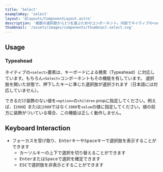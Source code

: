 ```yaml
---
title: 'Select'
exampleKey: 'select'
layout: '@layouts/ComponentLayout.astro'
description: '複数の選択肢から1つを選ぶためのコンポーネント。内部でネイティブの<select>要素を利用'
thumbnail: '/assets/images/components/thumbnail-select.svg'
---
```



## Usage

<SelectingFormComponents />

<Label />

### Typeahead

ネイティブの`<select>`要素は、キーボードによる検索（Typeahead）に対応しています。もちろん`<Select>`コンポーネントもその機能を有しています。
選択肢を開いた状態で、押下したキーに準じた選択肢が選択されます（日本語には対応していません）。

できるだけ装飾のない値を`<option>`の`children` propに指定してください。例えば、`【1988】`または`📅1988`ではなく`1988`を`value`の値に指定してください。値の前方に装飾がついている場合、この機能は正しく動作しません。

## Keyboard Interaction

- フォーカスを受け取り、<kbd>Enter</kbd>キーや<kbd>Space</kbd>キーで選択肢を表示することができます
  - カーソルキーの上下で選択を切り替えることができます
  - <kbd>Enter</kbd>または<kbd>Space</kbd>で選択を確定できます
  - <kbd>ESC</kbd>で選択肢を非表示とすることができます
